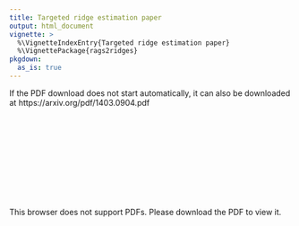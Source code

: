 ---
title: Targeted ridge estimation paper
output: html_document
vignette: >
  %\VignetteIndexEntry{Targeted ridge estimation paper}
  %\VignettePackage{rags2ridges}
pkgdown:
  as_is: true
---

If the PDF download does not start automatically, it can also be downloaded at https://arxiv.org/pdf/1403.0904.pdf


<object data="https://arxiv.org/pdf/1403.0904.pdf" type="application/pdf" width="800px" height="1000px">
    <embed src="https://arxiv.org/pdf/1403.0904.pdf">
        <p>This browser does not support PDFs. Please download the PDF to view it.</p>
    </embed>
</object>


